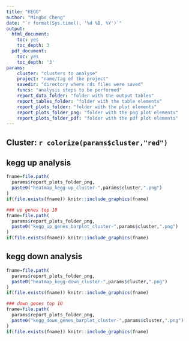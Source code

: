 ```yaml
---
title: "KEGG"
author: "Mingbo Cheng"
date: "`r format(Sys.time(), '%d %B, %Y')`"
output:
  html_document:
    toc: yes
    toc_depth: 3
  pdf_document:
    toc: yes
    toc_depth: '3'
params:
    cluster: "clusters to analyse"
    project: "name/tag of the project"
    savedir: "directory where rds files were saved"
    funcs: "analysis steps to be performed"
    report_data_folder: "folder with the output tables"
    report_tables_folder: "folder with the table elements"
    report_plots_folder: "folder with the plot elements"
    report_plots_folder_png: "folder with the png plot elements"
    report_plots_folder_pdf: "folder with the pdf plot elements"
---
```


## Cluster: `r colorize(params$cluster,"red")`

## kegg up analysis
```r
fname=file.path(
  params$report_plots_folder_png,
  paste0("heatmap_kegg-up_cluster-",params$cluster,".png")
)
if(file.exists(fname)) knitr::include_graphics(fname)
```

```r
### up genes top 10
fname=file.path(
  params$report_plots_folder_png,
  paste0("kegg_up_genes_barplot_cluster-",params$cluster,".png")
)
if(file.exists(fname)) knitr::include_graphics(fname)
```

## kegg down analysis
```r
fname=file.path(
  params$report_plots_folder_png,
  paste0("heatmap_kegg-down_cluster-",params$cluster,".png")
)
if(file.exists(fname)) knitr::include_graphics(fname)
```

```r
### down genes top 10
fname=file.path(
  params$report_plots_folder_png,
  paste0("kegg_down_genes_barplot_cluster-",params$cluster,".png")
)
if(file.exists(fname)) knitr::include_graphics(fname)
```
